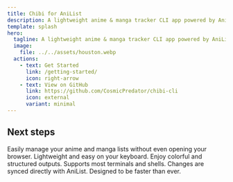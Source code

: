 ```yaml
---
title: Chibi for AniList
description: A lightweight anime & manga tracker CLI app powered by AniList.
template: splash
hero:
  tagline: A lightweight anime & manga tracker CLI app powered by AniList.
  image:
    file: ../../assets/houston.webp
  actions:
    - text: Get Started
      link: /getting-started/
      icon: right-arrow
    - text: View on GitHub
      link: https://github.com/CosmicPredator/chibi-cli
      icon: external
      variant: minimal
---
```



## Next steps

<CardGrid stagger>
  <Card title="Ease of use" icon="smile">
    Easily manage your anime and manga lists without even opening your browser.
  </Card>
  <Card title="Lightweight" icon="feather">
    Lightweight and easy on your keyboard.
  </Card>
  <Card title="Colorful" icon="palette">
    Enjoy colorful and structured outputs.
  </Card>
  <Card title="Terminal-agnostic" icon="seti:powershell">
    Supports most terminals and shells.
  </Card>
  <Card title="Real-time syncing" icon="sync">
    Changes are synced directly with AniList.
  </Card>
  <Card title="Optimized for speed" icon="rocket">
    Designed to be faster than ever.
  </Card>
</CardGrid>




